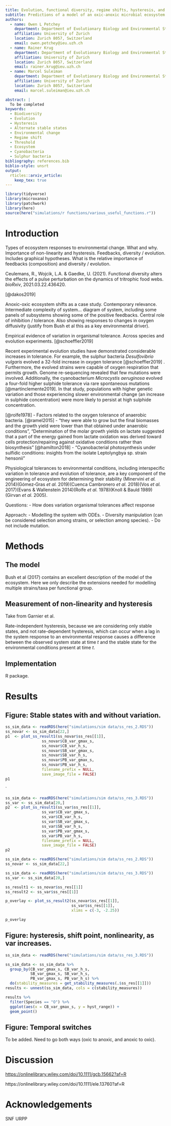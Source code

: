 ```yaml
---
title: Evolution, functional diversity, regime shifts, hysteresis, and nonlinearity; ecosystem responses to environmental change.
subtitle: Predictions of a model of an oxic-anoxic microbial ecosystem 
authors:
  - name: Owen L Petchey
    department: Department of Evolutionary Biology and Environmental Studies
    affiliation: University of Zurich
    location: Zurich 8057, Switzerland
    email: owen.petchey@ieu.uzh.ch
  - name: Rainer Krug
    department: Department of Evolutionary Biology and Environmental Studies
    affiliation: University of Zurich
    location: Zurich 8057, Switzerland
    email: rainer.krug@ieu.uzh.ch
  - name: Marcel Suleiman
    department: Department of Evolutionary Biology and Environmental Studies
    affiliation: University of Zurich
    location: Zurich 8057, Switzerland
    email: marcel.suleiman@ieu.uzh.ch

abstract: |
  To be completed
keywords:
  - Biodiversity
  - Evolution
  - Hysteresis
  - Alternate stable states
  - Environmental change
  - Regime shift
  - Threshold
  - Ecosystem
  - Cyanobacteria
  - Sulphur bacteria
bibliography: references.bib
biblio-style: unsrt
output: 
  rticles::arxiv_article:
    keep_tex: true
---
```


```r
library(tidyverse)
library(microxanox)
library(patchwork)
library(here)
source(here("simulations/r functions/various_useful_functions.r"))
```


# Introduction

Types of ecosystem responses to environmental change. What and why. Importance of non-linearity and hysteresis. Feedbacks, diversity / evolution. Includes graphical hypotheses. What is the relative importance of feedbacks (composition) and diversity / evolution.

Ceulemans, R., Wojcik, L.A. & Gaedke, U. (2021). Functional diversity alters the effects of a pulse perturbation on the dynamics of tritrophic food webs. *bioRxiv*, 2021.03.22.436420.

[@dakos2019]

Anoxic-oxic ecosystem shifts as a case study. Contemporary relevance. Intermediate complexity of system... diagram of system, including some panels of subsystems showing some of the positive feedbacks. Central role of inhibition / tolerance. Also showing responses to changes in oxygen diffusivity (justify from Bush et al this as a key environmental driver).

Empirical evidence of variation in organismal tolerance. Across species and evolution experiments. [@schoeffler2019]

Recent experimental evolution studies have demonstrated considerable increases in tolerance. For example, the sulphur bacteria *Desulfovibrio vulgaris* evolved a 32-fold increase in oxygen tolerance [@schoeffler2019] . Furthermore, the evolved strains were capable of oxygen respiration that permits growth. Genome re-sequencing revealed that few mutations were involved. Additionally, the cyanobacterium *Microcystis aeruginosa* evolved a four-fold higher sulphide tolerance via rare spontaneous mutations [@martínclemente2019]. In that study, populations with higher genetic variation and those experiencing slower environmental change (an increase in sulphide concentration) were more likely to persist at high sulphide concentration.

[@rolfe1978] - Factors related to the oxygen tolerance of anaerobic bacteria. [@ramel2015] - "they were able to grow but the final biomasses and the growth yield were lower than that obtained under anaerobic conditions", "Determination of the molar growth yields on lactate suggested that a part of the energy gained from lactate oxidation was derived toward cells protection/repairing against oxidative conditions rather than biosynthesis" [@hamilton2018] - "Cyanobacterial photosynthesis under sulfidic conditions: insights from the isolate Leptolyngbya sp. strain hensonii"

Physiological tolerances to environmental conditions, including interspecific variation in tolerance and evolution of tolerance, are a key component of the engineering of ecosystem for determining their stability (Minervini *et al.* 2014)(Gómez‐Gras *et al.* 2019)(Cuenca Cambronero *et al.* 2018)(Vos *et al.* 2017)(Evans & Wallenstein 2014)(Rolfe *et al.* 1978)(Knoll & Bauld 1989)(Girvan *et al.* 2005).

Questions: - How does variation organismal tolerances affect response

Approach: - Modelling the system with ODEs. - Diversity manipulation (can be considered selection among strains, or selection among species). - Do not include mutation.

# Methods

## The model

Bush et al (2017) contains an excellent description of the model of the ecosystem. Here we only describe the extensions needed for modelling multiple strains/taxa per functional group.

## Measurement of non-linearity and hysteresis

Take from Garnier et al.

Rate-independent hysteresis, because we are considering only stable states, and not rate-dependent hysteresis, which can occur when a lag in the system response to an environmental response causes a difference between the observed system state at time $t$ and the stable state for the environmental conditions present at time $t$.

## Implementation

R package.

# Results


## Figure: Stable states with and without variation.

```r
ss_sim_data <- readRDS(here("simulations/sim data/ss_res_2.RDS"))
ss_novar <- ss_sim_data[22,]
p1  <- plot_ss_result1(ss_novar$ss_res[[1]],
                ss_novar$CB_var_gmax_s,
                ss_novar$CB_var_h_s,
                ss_novar$SB_var_gmax_s,
                ss_novar$SB_var_h_s,
                ss_novar$PB_var_gmax_s,
                ss_novar$PB_var_h_s,
                filename_prefix = NULL,
                save_image_file = FALSE)
p1

```


`
```r
ss_sim_data <- readRDS(here("simulations/sim data/ss_res_3.RDS"))
ss_var <- ss_sim_data[20,]
p2  <- plot_ss_result1(ss_var$ss_res[[1]],
                ss_var$CB_var_gmax_s,
                ss_var$CB_var_h_s,
                ss_var$SB_var_gmax_s,
                ss_var$SB_var_h_s,
                ss_var$PB_var_gmax_s,
                ss_var$PB_var_h_s,
                filename_prefix = NULL,
                save_image_file = FALSE)
p2

```


```r
ss_sim_data <- readRDS(here("simulations/sim data/ss_res_2.RDS"))
ss_novar <- ss_sim_data[22,]

ss_sim_data <- readRDS(here("simulations/sim data/ss_res_3.RDS"))
ss_var <- ss_sim_data[20,]

ss_result1 <- ss_novar$ss_res[[1]]
ss_result2 <- ss_var$ss_res[[1]]

p_overlay <- plot_ss_result2(ss_novar$ss_res[[1]],
                             ss_var$ss_res[[1]],
                             xlims = c(-3, -2.25))

p_overlay
```


## Figure: hysteresis, shift point, nonlinearity, as var increases.

```r
ss_sim_data <- readRDS(here("simulations/sim data/ss_res_3.RDS"))

ss_sim_data <- ss_sim_data %>%
  group_by(CB_var_gmax_s, CB_var_h_s,
           SB_var_gmax_s, SB_var_h_s,
           PB_var_gmax_s, PB_var_h_s) %>%
  do(stability_measures = get_stability_measures(.$ss_res[[1]]))
results <- unnest(ss_sim_data, cols = c(stability_measures))

results %>%
  filter(Species == "O") %>%
  ggplot(aes(x = CB_var_gmax_s, y = hyst_range)) +
  geom_point()

```

## Figure: Temporal switches

To be added. Need to go both ways (oxic to anoxic, and anoxic to oxic).

# Discussion

<https://onlinelibrary.wiley.com/doi/10.1111/gcb.15662?af=R>

https://onlinelibrary.wiley.com/doi/10.1111/ele.13760?af=R

# Acknowledgements

SNF
URPP

